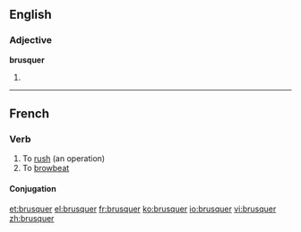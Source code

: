 ==English==

===Adjective===
'''brusquer'''

# {{comparative of|brusque}}

----
==French==

===Verb===
{{fr-verb}} {{transitive}}

# To [[rush]] (an operation)
# To [[browbeat]]

====Conjugation====
{{fr-conj-er|brusqu|avoir}}

[[et:brusquer]]
[[el:brusquer]]
[[fr:brusquer]]
[[ko:brusquer]]
[[io:brusquer]]
[[vi:brusquer]]
[[zh:brusquer]]